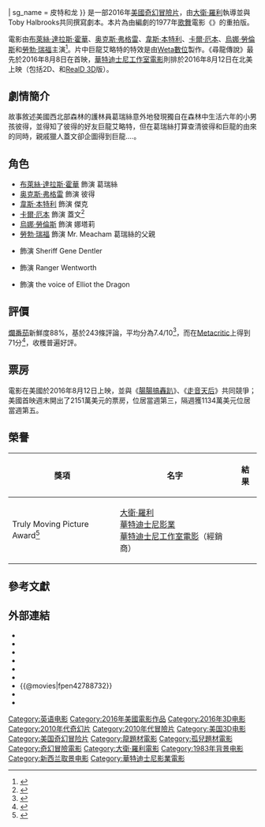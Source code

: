 {{About|2016年上映的真人电影|2021年动画电影|尋龍使者：拉雅|}}
{{noteTA
|G1=Show
|G2=Movie
|G3=Disney
}}
{{Infobox film
| name           = 尋龍傳說
| original_name  = {{lang|en|''Pete's Dragon''}}
| image          = Pete's Dragon 2016 Poster.jpg
| caption        = 電影海報
| director       = [[大衛·羅利|大衛·羅利]]
| producer       = {{Plainlist|
* James Whitaker
}}
| screenplay     = {{Plainlist|
* 大衛·羅利
* Toby Halbrooks
}}
| based_on       = {{Based on|{{link-en|妙妙龍 (電影)|Pete's Dragon (film)|妙妙龍}}|{{link-en|馬爾柯姆·馬摩斯坦|Malcolm Marmorstein}}}}
| starring       = {{Plainlist|
* [[布萊絲·達拉斯·霍華|布萊絲·達拉斯·霍華]]
* [[奥克斯·弗格雷|奥克斯·弗格雷]]
* [[韋斯·本特利|韋斯·本特利]]
* [[卡爾·厄本|卡爾·厄本]]
* [[烏娜·勞倫斯|烏娜·勞倫斯]]
* [[勞勃·瑞福|勞勃·瑞福]]
}}
| music          = Daniel Hart
| cinematography = {{link-en|包詹·巴西里|Bojan Bazelli}}
| editing        = {{link-en|莉莎·季諾·秋金|Lisa Zeno Churgin}}
| studio         = {{Plainlist|
* [[華特迪士尼影業|華特迪士尼影業]]
* Whitaker Entertainment
}}
| distributor    = [[華特迪士尼工作室電影|華特迪士尼工作室電影]]
| released       = {{Film date|2016|8|08|{{link-en|埃爾卡皮坦劇院|El Capitan Theatre}}|2016|8|12|美國|2016|9|1|新加坡}}
| runtime        = 102分鐘<!--Theatrical runtime: 102:36--><ref>{{cite web | url=http://www.bbfc.co.uk/releases/petes-dragon-film | title=''PETE'S DRAGON'' (PG) | work=[[British_Board_of_Film_Classification|British Board of Film Classification]] | date=2016-07-28 | accessdate=2016-07-28 | archive-date=2020-08-06 | archive-url=https://web.archive.org/web/20200806043430/https://www.bbfc.co.uk/releases/petes-dragon-film | dead-url=no }}</ref>
| country        = {{USA}}
| language       = 英語
| budget         = 6500萬美元<ref name="BOM" />
| gross          = 1.43億美元<ref name="BOM">{{cite web |url=http://www.boxofficemojo.com/movies/?id=petesdragon2016.htm |title=Pete's Dragon (2016) |accessdate=2016-08-18 |publisher=[[Box_Office_Mojo|Box Office Mojo]] |archive-date=2019-07-21 |archive-url=https://web.archive.org/web/20190721161827/https://www.boxofficemojo.com/movies/?id=petesdragon2016.htm |dead-url=no }}</ref>
| preceded_by    = 
| followed_by    = 
| cn_name        = 彼得的龙{{small|（影碟）}}
| hk_name        = 尋龍傳說{{small|（影碟）}}
| tw_name        = 尋龍傳說{{small|（影碟）}}<ref>{{@movies|id=fpen42788732|title=尋龍傳說 Pete's Dragon}}<!-- 2016-8-19 accessdate --></ref>
| sg_name        = 皮特和龙
}}
{{作品名稱|name=''Pete's Dragon''|tw=尋龍傳說|equiv-hk=tw|cn=彼得的龙|sg=皮特和龙}}是一部2016年[[美國|美國]][[奇幻片|奇幻]][[冒險片|冒險片]]，由[[大衛·羅利|大衛·羅利]]執導並與Toby Halbrooks共同撰寫劇本。本片為由{{link-en|馬爾柯姆·馬摩斯坦|Malcolm Marmorstein}}編劇的1977年[[歌舞片|歌舞]]電影《{{link-en|妙妙龍 (電影)|Pete's Dragon (film)|妙妙龍}}》的重拍版。

電影由[[布萊絲·達拉斯·霍華|布萊絲·達拉斯·霍華]]、[[奥克斯·弗格雷|奥克斯·弗格雷]]、[[韋斯·本特利|韋斯·本特利]]、[[卡爾·厄本|卡爾·厄本]]、[[烏娜·勞倫斯|烏娜·勞倫斯]]和[[勞勃·瑞福|勞勃·瑞福]]主演<ref>{{cite news|last1=Bulbeck|first1=Pip|title=New Zealand Merges Film Agencies|url=http://www.hollywoodreporter.com/news/new-zealand-merges-film-agencies-810866|accessdate=2015-08-18|work=The Hollywood Reporter|date=2015-08-17|archive-date=2021-02-12|archive-url=https://web.archive.org/web/20210212045255/https://www.hollywoodreporter.com/news/new-zealand-merges-film-agencies-810866|dead-url=no}}</ref>。片中巨龍艾略特的特效是由[[Weta數位|Weta數位]]製作。《尋龍傳說》最先於2016年8月8日在{{link-en|埃爾卡皮坦劇院|El Capitan Theatre}}首映，[[華特迪士尼工作室電影|華特迪士尼工作室電影]]則排於2016年8月12日在北美上映（包括2D、{{link-en|迪士尼數位3D|Disney Digital 3-D}}和[[RealD_戲院|RealD 3D]]版）。

== 劇情簡介 ==
故事敘述美國西北部森林的護林員葛瑞絲意外地發現獨自在森林中生活六年的小男孩彼得，並得知了彼得的好友巨龍艾略特，但在葛瑞絲打算查清彼得和巨龍的由來的同時，親戚獵人蓋文卻企圖得到巨龍....。

== 角色 ==
*[[布萊絲·達拉斯·霍華|布萊絲·達拉斯·霍華]] 飾演 葛瑞絲
*[[奥克斯·弗格雷|奥克斯·弗格雷]] 飾演 彼得
*[[韋斯·本特利|韋斯·本特利]] 飾演 傑克
*[[卡爾·厄本|卡爾·厄本]] 飾演 蓋文<ref name=londonfilmpremieres>{{cite web| url=http://londonfilmpremieres.com/pete's-dragon-red-carpet-july-2016-tt2788732| accessdate=2016-07-30| title=Karl Urban replaces Michael C. Hall.| archive-url=https://web.archive.org/web/20161221014922/http://londonfilmpremieres.com/pete's-dragon-red-carpet-july-2016-tt2788732| archive-date=2016-12-21| dead-url=yes}}</ref>
*[[烏娜·勞倫斯|烏娜·勞倫斯]] 飾演 娜塔莉
*[[勞勃·瑞福|勞勃·瑞福]] 飾演 Mr. Meacham 葛瑞絲的父親
*{{link-en|小伊塞亞·維特洛克|Isiah Whitlock Jr.}} 飾演 Sheriff Gene Dentler
*{{link-en|吉姆·麥卡奇|Jim McLarty}} 飾演 Ranger Wentworth
*{{link-en|約翰·卡西爾|John Kassir}} 飾演 the voice of Elliot the Dragon

== 評價 ==
[[爛番茄|爛番茄]]新鮮度88%，基於243條評論，平均分為7.4/10<ref name="RT">{{cite web |url=https://www.rottentomatoes.com/m/petes_dragon_2016/ |title=Pete's Dragon (2016) |website=[[Rotten_Tomatoes|Rotten Tomatoes]] |accessdate=2016-09-14 |archive-date=2021-02-14 |archive-url=https://web.archive.org/web/20210214020448/https://www.rottentomatoes.com/m/petes_dragon_2016 |dead-url=no }}</ref>，而在[[Metacritic|Metacritic]]上得到71分<ref name="Meta">{{cite web |url=http://www.metacritic.com/movie/petes-dragon |title=Pete's Dragon reviews |website=[[Metacritic|Metacritic]] |accessdate=2016-08-21 |archive-date=2020-11-08 |archive-url=https://web.archive.org/web/20201108105825/https://www.metacritic.com/movie/petes-dragon |dead-url=no }}</ref>，收穫普遍好評。

== 票房 ==
電影在美國於2016年8月12日上映，並與《[[腸腸搞轟趴|腸腸搞轟趴]]》、《[[走音天后|走音天后]]》共同競爭；美國首映週末開出了2151萬美元的票房，位居當週第三，隔週獲1134萬美元位居當週第五。

== 榮譽 ==
{|class="wikitable"
! 獎項
! 名字
! 結果
|-
|Truly Moving Picture Award<ref>{{cite web|title=Disney’s Pete’s Dragon Honored with the Truly Moving Picture Award|url=http://heartlandfilm.org/disneys-petes-dragon-honored-with-the-truly-moving-picture-award/|accessdate=2016-08-19|date=2016-08-12|archive-date=2021-01-17|archive-url=https://web.archive.org/web/20210117084935/https://heartlandfilm.org/disneys-petes-dragon-honored-with-the-truly-moving-picture-award/|dead-url=no}}</ref> || [[大衛·羅利|大衛·羅利]]<br>[[華特迪士尼影業|華特迪士尼影業]]<br>[[華特迪士尼工作室電影|華特迪士尼工作室電影]]（經銷商） || {{Won}}
|}

== 參考文獻 ==
{{Reflist|30em}}

== 外部連結 ==
* {{Official website|http://movies.disney.com/petes-dragon-2016}}
* {{IMDb title|2788732|尋龍傳說}}
* {{mojo title|petesdragon2016|尋龍傳說}}
* {{Metacritic|petes-dragon|尋龍傳說}}
* {{rotten-tomatoes|petes_dragon_2016|尋龍傳說}}
* {{Amg movie|624720}}
* {{@movies|fpen42788732}}
* {{Mtime|220233}}
* {{douban}}

{{David Lowery}}
{{DEFAULTSORT:Pete's Dragon (2016 film)}}
[[Category:英语电影|Category:英语电影]]
[[Category:2016年美國電影作品|Category:2016年美國電影作品]]
[[Category:2016年3D电影|Category:2016年3D电影]]
[[Category:2010年代奇幻片|Category:2010年代奇幻片]]
[[Category:2010年代冒險片|Category:2010年代冒險片]]
[[Category:美国3D电影|Category:美国3D电影]]
[[Category:美国奇幻冒险片|Category:美国奇幻冒险片]]
[[Category:龍題材電影|Category:龍題材電影]]
[[Category:孤兒題材電影|Category:孤兒題材電影]]
[[Category:奇幻冒險電影|Category:奇幻冒險電影]]
[[Category:大衛·羅利電影|Category:大衛·羅利電影]]
[[Category:1983年背景电影|Category:1983年背景电影]]
[[Category:新西兰取景电影|Category:新西兰取景电影]]
[[Category:華特迪士尼影業電影|Category:華特迪士尼影業電影]]